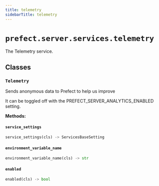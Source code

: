 ```yaml
---
title: telemetry
sidebarTitle: telemetry
---
```


# `prefect.server.services.telemetry`



The Telemetry service.


## Classes

### `Telemetry`


Sends anonymous data to Prefect to help us improve

It can be toggled off with the PREFECT_SERVER_ANALYTICS_ENABLED setting.


**Methods:**

#### `service_settings`

```python
service_settings(cls) -> ServicesBaseSetting
```

#### `environment_variable_name`

```python
environment_variable_name(cls) -> str
```

#### `enabled`

```python
enabled(cls) -> bool
```
